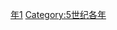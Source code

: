 {{Catnav|頁面分類|历史|歷史時代|年|5世纪各年}}
{{Commons category|411}}

[[Category:410年代|年1]]
[[Category:5世纪各年|Category:5世纪各年]]